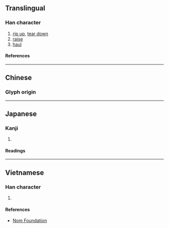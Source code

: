 {{also|扯}}
{{character info/new}}
==Translingual==

===Han character===
{{Han char|rn=64|rad=手|as=12|sn=15|four=54064|canj=QKJA|ids=⿰扌奢}}

# [[rip up]], [[tear down]]
# [[raise]]
# [[haul]]

====References====
{{Han ref|kx=0455.120|dkj=12728|dj=0804.180|hdz=31944.040|uh=64A6}}

----

==Chinese==
===Glyph origin===
{{Han etym}}
{{zh-see|扯|v}}

----

==Japanese==

===Kanji===
{{ja-kanji|grade=|rs=手12}}

# {{rfdef|ja|sort=手12}}

====Readings====
{{ja-readings
|on=しゃ
|kun=さく
}}

----

==Vietnamese==

===Han character===
{{vi-readings|rs=手12|reading=[[xoã]], [[xả]]}}

# {{rfdef|vi|sort=手12}}

====References====
* [http://nomfoundation.org/common/nom_details.php?codepoint=64a6 Nom Foundation]
